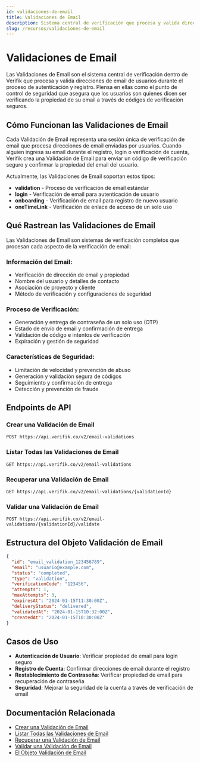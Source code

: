 ```yaml
---
id: validaciones-de-email
title: Validaciones de Email
description: Sistema central de verificación que procesa y valida direcciones de email de usuarios
slug: /recursos/validaciones-de-email
---
```



# Validaciones de Email

Las Validaciones de Email son el sistema central de verificación dentro de Verifik que procesa y valida direcciones de email de usuarios durante el proceso de autenticación y registro. Piensa en ellas como el punto de control de seguridad que asegura que los usuarios son quienes dicen ser verificando la propiedad de su email a través de códigos de verificación seguros.

## Cómo Funcionan las Validaciones de Email

Cada Validación de Email representa una sesión única de verificación de email que procesa direcciones de email enviadas por usuarios. Cuando alguien ingresa su email durante el registro, login o verificación de cuenta, Verifik crea una Validación de Email para enviar un código de verificación seguro y confirmar la propiedad del email del usuario.

Actualmente, las Validaciones de Email soportan estos tipos:

* **validation** - Proceso de verificación de email estándar
* **login** - Verificación de email para autenticación de usuario
* **onboarding** - Verificación de email para registro de nuevo usuario
* **oneTimeLink** - Verificación de enlace de acceso de un solo uso

## Qué Rastrean las Validaciones de Email

Las Validaciones de Email son sistemas de verificación completos que procesan cada aspecto de la verificación de email:

### Información del Email:
* Verificación de dirección de email y propiedad
* Nombre del usuario y detalles de contacto
* Asociación de proyecto y cliente
* Método de verificación y configuraciones de seguridad

### Proceso de Verificación:
* Generación y entrega de contraseña de un solo uso (OTP)
* Estado de envío de email y confirmación de entrega
* Validación de código e intentos de verificación
* Expiración y gestión de seguridad

### Características de Seguridad:
* Limitación de velocidad y prevención de abuso
* Generación y validación segura de códigos
* Seguimiento y confirmación de entrega
* Detección y prevención de fraude

## Endpoints de API

### Crear una Validación de Email
```http
POST https://api.verifik.co/v2/email-validations
```

### Listar Todas las Validaciones de Email
```http
GET https://api.verifik.co/v2/email-validations
```

### Recuperar una Validación de Email
```http
GET https://api.verifik.co/v2/email-validations/{validationId}
```

### Validar una Validación de Email
```http
POST https://api.verifik.co/v2/email-validations/{validationId}/validate
```

## Estructura del Objeto Validación de Email

<Tabs>
  <TabItem value="json" label="JSON">

```json
{
  "id": "email_validation_123456789",
  "email": "usuario@example.com",
  "status": "completed",
  "type": "validation",
  "verificationCode": "123456",
  "attempts": 1,
  "maxAttempts": 3,
  "expiresAt": "2024-01-15T11:30:00Z",
  "deliveryStatus": "delivered",
  "validatedAt": "2024-01-15T10:32:00Z",
  "createdAt": "2024-01-15T10:30:00Z"
}
```

  </TabItem>
</Tabs>

## Casos de Uso

- **Autenticación de Usuario**: Verificar propiedad de email para login seguro
- **Registro de Cuenta**: Confirmar direcciones de email durante el registro
- **Restablecimiento de Contraseña**: Verificar propiedad de email para recuperación de contraseña
- **Seguridad**: Mejorar la seguridad de la cuenta a través de verificación de email

## Documentación Relacionada

- [Crear una Validación de Email](/recursos/crear-una-validacion-de-email)
- [Listar Todas las Validaciones de Email](/recursos/listar-todas-las-validaciones-de-email)
- [Recuperar una Validación de Email](/recursos/recuperar-una-validacion-de-email)
- [Validar una Validación de Email](/recursos/validar-una-validacion-de-email)
- [El Objeto Validación de Email](/recursos/el-objeto-validacion-de-email)
